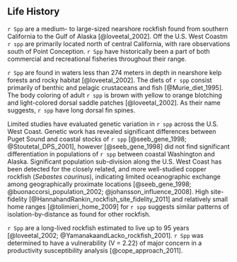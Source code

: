 ## Life History

`r Spp` are a medium- to large-sized nearshore rockfish found from southern California to the Gulf of Alaska [@loveetal_2002]. Off the U.S. West Coastm `r spp` are primarily located north of central California, with rare observations south of Point Conception. `r Spp` have historically been a part of both commercial and recreational fisheries throughout their range. 

`r Spp` are found in waters less than 274 meters in depth in nearshore kelp forests and rocky habitat [@loveetal_2002]. The diets of `r spp` consist primarily of benthic and pelagic crustaceans and fish [@Murie_diet_1995]. The body coloring of adult `r spp` is brown with yellow to orange blotching and light-colored dorsal saddle patches [@loveetal_2002]. As their name suggests, `r spp` have long dorsal fin spines.

Limited studies have evaluated genetic variation in `r spp` across the U.S. West Coast. Genetic work has revealed significant differences between Puget Sound and coastal stocks of `r spp` [@seeb_gene_1998; @Stoutetal_DPS_2001], however [@seeb_gene_1998] did not find significant differentiation in populations of `r spp` between coastal Washington and Alaska. Significant population sub-division along the U.S. West Coast has been detected for the closely related, and more well-studied copper rockfish (*Sebastes caurinus*), indicating limited oceanographic exchange among geographically proximate locations [@seeb_gene_1998; @buonaccorsi_population_2002; @johansson_influence_2008]. High site-fidelity [@HannahandRankin_rockfish_site_fidelity_2011] and relatively small home ranges [@tolimieri_home_2009] for `r spp` suggests similar patterns of isolation-by-distance as found for other rockfish.

`r Spp` are a long-lived rockfish estimated to live up to 95 years [@loveetal_2002; @YamanakaandLacko_rockfish_2001]. `r Spp` was determined to have a vulnerability (V = 2.22) of major concern in a productivity susceptibility analysis [@cope_approach_2011].  

